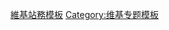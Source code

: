 {{tracking category}}
{{catnav|頁面分類|維基百科模板|按功能分类的模板}}

[[Category:維基站務模板|]]
[[Category:维基专题模板|Category:维基专题模板]]